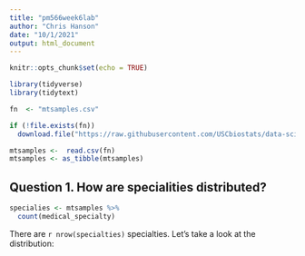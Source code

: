 ```yaml
---
title: "pm566week6lab"
author: "Chris Hanson"
date: "10/1/2021"
output: html_document
---
```


```r
knitr::opts_chunk$set(echo = TRUE)
```

```r
library(tidyverse)
library(tidytext)

```

```r
fn  <- "mtsamples.csv"

if (!file.exists(fn))
  download.file("https://raw.githubusercontent.com/USCbiostats/data-science-data/master/00_mtsamples/mtsamples.csv", destfile = fn)

mtsamples <-  read.csv(fn)
mtsamples <- as_tibble(mtsamples)

```

## Question 1. How are specialities distributed?

```r
specialies <- mtsamples %>%
  count(medical_specialty)
```

There are `r nrow(specialties)` specialties. Let's take a look at the distribution:

```r

```


